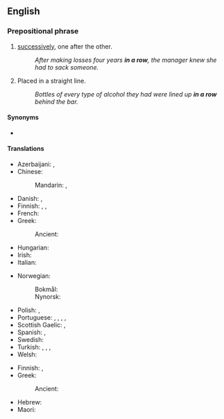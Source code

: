 ==English==

===Prepositional phrase===
{{en-PP}}

# [[successively]], one after the other.
#: ''After making losses four years '''in a row''', the manager knew she had to sack someone.''
# Placed in a straight line.
#: ''Bottles of every type of alcohol they had were lined up '''in a row''' behind the bar.''

====Synonyms====
* {{l|en|on the trot}}

====Translations====
{{trans-top|successively}}
* Azerbaijani: {{t|az|dalbadal}}, {{t|az|bir-bir}}
* Chinese:
*: Mandarin: {{t+|cmn|一連|sc=Hani}},{{t+|cmn|一连|tr=yīlián|sc=Hani}}
* Danish: {{t|da|i træk}}, {{t|da|på rad}}
* Finnish: {{t+|fi|peräkkäin}}, {{t+|fi|perätysten}}, {{t+|fi|peräkanaa}}
* French: {{t+|fr|d'affilée}}
* Greek:
*: Ancient: {{t|grc|ἐφεξῆς}}
* Hungarian: {{t|hu|zsinórban}}
* Irish: {{t|ga|as a chéile}}
* Italian: {{t|it|di fila}}
{{trans-mid}}
* Norwegian:
*: Bokmål: {{t|nb|på rad}}
*: Nynorsk: {{t|nn|på rad}}
* Polish: {{t|pl|z rzędu}}, {{t|pl|pod rząd}}
* Portuguese: {{t+|pt|seguido}}, {{t|pt|em sequência}}, {{t|pt|sucessivamente}}, {{t|pt|consecutivamente}}, {{t|pt|um atrás do outro}}
* Scottish Gaelic: {{t|gd|sreath chèile}}, {{t|gd|an sreath a chèile}}
* Spanish: {{t+|es|seguidos}}, {{t+|es|consecutivos}}
* Swedish: {{t|sv|i sträck}}
* Turkish: {{t+|tr|art arda}}, {{t+|tr|peş peşe}}, {{t+|tr|arka arkaya}}, {{t|tr|birbiri ardına}}
* Welsh: {{t|cy|yn olynol}}
{{trans-bottom}}

{{trans-top|in a straight line}}
* Finnish: {{t|fi|rivissä}}, {{t|fi|riviin}}
* Greek:
*: Ancient: {{t|grc|στοιχηδόν}}
{{trans-mid}}
* Hebrew: {{t+|he|בשורה|tr=beshura}}
* Maori: {{t|mi|matatira}}
{{trans-bottom}}
